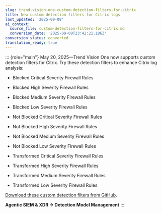 ```yaml
---
slug: trend-vision-one-custom-detection-filters-for-citrix
title: New custom detection filters for Citrix logs
last_updated: '2025-09-08'
ai_context:
  source_file: custom-detection-filters-for-citrix.md
  conversion_date: '2025-09-08T23:42:21.186Z'
conversion_status: converted
translation_ready: true
---
```


::: {role="main"}
May 20, 2025—Trend Vision One now supports custom detection filters for Citrix. Try these detection filters to enhance Citrix log analysis:

- Blocked Critical Severity Firewall Rules

- Blocked High Severity Firewall Rules

- Blocked Medium Severity Firewall Rules

- Blocked Low Severity Firewall Rules

- Not Blocked Critical Severity Firewall Rules

- Not Blocked High Severity Firewall Rules

- Not Blocked Medium Severity Firewall Rules

- Not Blocked Low Severity Firewall Rules

- Transformed Critical Severity Firewall Rules

- Transformed High Severity Firewall Rules

- Transformed Medium Severity Firewall Rules

- Transformed Low Severity Firewall Rules

[Download these custom detection filters from GitHub](https://github.com/trendmicro/tm-v1-detection-models/tree/main/tm-v1-sigma-rules/third_party_logs).

**Agentic SIEM & XDR → Detection Model Management**
:::
